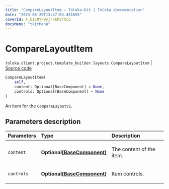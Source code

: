 ```yaml
---
title: "CompareLayoutItem — Toloka-Kit | Toloka documentation"
date: "2023-06-20T13:47:03.451655"
coverId: F_bIcOYF9yjrxkPZrXc3
docsMenu: "tkitMenu"
---
```


# CompareLayoutItem

`toloka.client.project.template_builder.layouts.CompareLayoutItem` | [Source code](https://github.com/Toloka/toloka-kit/blob/v1.2.0/src/client/project/template_builder/layouts.py#L93)

```python
CompareLayoutItem(
    self,
    content: Optional[BaseComponent] = None,
    controls: Optional[BaseComponent] = None
)
```

An item for the `CompareLayoutV1`.

## Parameters description

| Parameters | Type | Description |
| :----------| :----| :-----------|
`content`|**Optional\[[BaseComponent](/docs/toloka-kit/reference/toloka.client.project.template_builder.base.BaseComponent)\]**|<p>The content of the item.</p>
`controls`|**Optional\[[BaseComponent](/docs/toloka-kit/reference/toloka.client.project.template_builder.base.BaseComponent)\]**|<p>Item controls.</p>